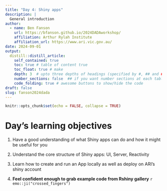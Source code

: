 ```yaml
---
title: "Day 4: Shiny apps"
description: |
  General introduction
author:
  - name: Ben Fanson
    url: https://bfanson.github.io/2024DADAworkshop/
    affiliation: Arthur Rylah Institute
    affiliation_url: https://www.ari.vic.gov.au/
date: 2024-09-01
output:
  distill::distill_article:
    self_contained: true
    toc: true # table of content true
    toc_float: true # make 
    depth: 3  # upto three depths of headings (specified by #, ## and ###)
    number_sections: false  ## if you want number sections at each table header
    code_folding: true # awesome buttons to show/hide the code
draft: false
slug: fanson2024dada
---
```


```r
knitr::opts_chunk$set(echo = FALSE, collapse = TRUE)
```

# Day's learning objectives

1)  Have a good understanding of what Shiny apps can do and how it might be useful for you

2)  Understand the core structure of Shiny apps: UI, Server, Reactivity

3)  Learn how to create and run an App locally as well as deploy on ARI's shiny account

4)  **Feel confident enough to grab example code from Rshiny gallery** `r emo::ji("crossed_fingers")`





